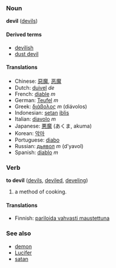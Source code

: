 ===Noun===
'''devil''' ([[devils]])

====Derived terms====
*[[devilish]]
*[[dust devil]]

====Translations====
*Chinese: [[惡魔]], [[恶魔]]
*Dutch: [[duivel]] ''de''
*French: [[diable]] ''m''
*German: [[Teufel]] ''m''
*Greek: [[διάβολος]] ''m'' (di&aacute;volos)
*Indonesian: [[setan]] [[iblis]]
*Italian: [[diavolo]] ''m''
*Japanese: [[悪魔]] (あくま, akuma)
*Korean: [[악마]]
*Portuguese: [[diabo]]
*Russian: [[дьявол]] ''m'' (d'yavol)
*Spanish: [[diablo]] ''m''

===Verb===
'''to devil''' ([[devils]], [[deviled]], [[develing]])

# a method of cooking.

====Translations====
*Finnish: [[pariloida vahvasti maustettuna]]

===See also===
*[[demon]]
*[[Lucifer]]
*[[satan]]<!-- capitalisation? -->
